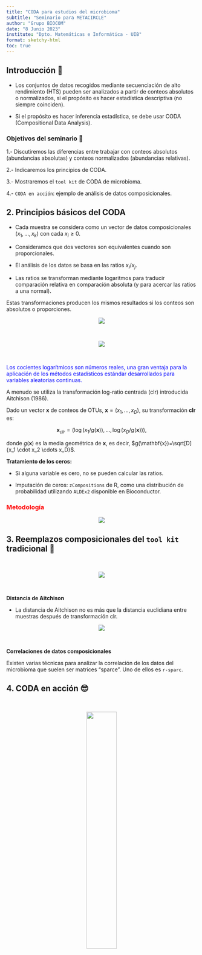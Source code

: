 ```yaml
---
title: "CODA para estudios del microbioma"
subtitle: "Seminario para METACIRCLE"
author: "Grupo BIOCOM"
date: "8 Junio 2023"
institute: "Dpto. Matemáticas e Informática - UIB"
format: sketchy-html
toc: true
---
```


## Introducción 👋

-   Los conjuntos de datos recogidos mediante secuenciación de alto rendimiento (HTS) pueden ser analizados a partir de conteos absolutos o normalizados, si el propósito es hacer estadística descriptiva (no siempre coinciden).

-   Si el propósito es hacer inferencia estadística, se debe usar CODA (Compositional Data Analysis).

### Objetivos del seminario 🎯

1.- Discutiremos las diferencias entre trabajar con conteos absolutos (abundancias absolutas) y conteos normalizados (abundancias relativas).

2.- Indicaremos los principios de CODA.

3.- Mostraremos el `tool kit` de CODA de microbioma.

4.- `CODA en acción`: ejemplo de análisis de datos composicionales.


## 2. Principios básicos del CODA

-   Cada muestra se considera como un vector de datos composicionales $(x_1, \ldots, x_k)$ con cada $x_i \geq 0$.

-   Consideramos que dos vectores son equivalentes cuando son proporcionales.

-   El análisis de los datos se basa en las ratios $x_i/x_j$.

-   Las ratios se transforman mediante logaritmos para traducir comparación relativa en comparación absoluta (y para acercar las ratios a una normal).

[Estas transformaciones producen los mismos resultados si los conteos son absolutos o proporciones]{.highlight}.

<center>![](images/coda2.PNG)</center>

<br>

<center>![](images/coda3.PNG)</center>

<br>

<font color="blue"> Los cocientes logarítmicos son números reales, una gran ventaja para la aplicación de los métodos estadísticos estándar desarrollados para variables aleatorias continuas.</font>

A menudo se utiliza la transformación log-ratio centrada (clr) introducida Aitchison (1986).

Dado un vector $\mathbf{x}$ de conteos de OTUs, $\mathbf{x}=(x_1, \ldots,x_D)$, su transformación **clr** es:

$$\mathbf{x}_{clr}= \left( \log(x_1/g(\mathbf{x})),\ldots, \log(x_D/g(\mathbf{x}))\right),$$

donde $g(\mathbf{x})$ es la media geométrica de $\mathbf{x}$, es decir, $g(\mathbf{x})=\sqrt[D]{x_1 \cdot x_2 \cdots x_D}$.

**Tratamiento de los ceros:**

-   Si alguna variable es cero, no se pueden calcular las ratios.

-   Imputación de ceros: `zCompositions` de R, como una distribución de probabilidad utilizando `ALDEx2` disponible en Bioconductor.

### <font color="red"> Metodología </font>

::: box
<center>![](images/proceso.PNG)</center>
:::

## 3. Reemplazos composicionales del `tool kit` tradicional 👀

<br>

<center>![](images/tabla_1.PNG)</center>

<br>

**Distancia de Aitchison**

-   La distancia de Aitchison no es más que la distancia euclidiana entre muestras después de transformación clr.

<center>![](images/dA.PNG)</center>

<br>

**Correlaciones de datos composicionales**

Existen varias técnicas para analizar la correlación de los datos del microbioma que suelen ser matrices "sparce". Uno de ellos es `r-sparc`.

## 4. CODA en acción 😎

<br>

<center>![](https://www.taiwisdom.org/artclnchdev/copy_of_timeout.gif){width="40%"}</center>
